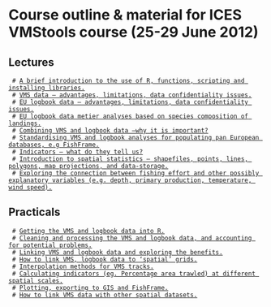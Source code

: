 =Course outline & material for ICES VMStools course (25-29 June 2012)=
==Lectures==
  # [http://code.google.com/p/vmstools/wiki/Lecture1 A brief introduction to the use of R, functions, scripting and installing libraries.] {{{Doug - 1h}}}
  # [http://code.google.com/p/vmstools/wiki/Lecture2 VMS data – advantages, limitations, data confidentiality issues.] {{{Doug - 1h}}}
  # [http://code.google.com/p/vmstools/wiki/Lecture3 EU logbook data – advantages, limitations, data confidentiality issues.] {{{Doug - 1h}}}
  # [http://code.google.com/p/vmstools/wiki/Lecture4 EU logbook data metier analyses based on species composition of landings.] {{{Clara / Francois - 2h}}}
  # [http://code.google.com/p/vmstools/wiki/Lecture5 Combining VMS and logbook data –why it is important?] {{{Niels / Francois - 1.5h}}}
  # [http://code.google.com/p/vmstools/wiki/Lecture6 Standardising VMS and logbook analyses for populating pan European databases, e.g FishFrame.] {{{Niels - 1h}}}
  # [http://code.google.com/p/vmstools/wiki/Lecture7 Indicators – what do they tell us?] {{{Doug - 1h}}}
  # [http://code.google.com/p/vmstools/wiki/Lecture8 Introduction to spatial statistics – shapefiles, points, lines, polygons, map projections, and data-storage.] {{{Doug - 2h}}}
  # [http://code.google.com/p/vmstools/wiki/Lecture9 Exploring the connection between fishing effort and other possibly explanatory variables (e.g. depth, primary production, temperature, wind speed).] {{{Niels - 2h}}}

==Practicals==
  # [http://code.google.com/p/vmstools/wiki/Practicals1 Getting the VMS and logbook data into R.] {{{Doug - 2h (getting started)}}}
  # [http://code.google.com/p/vmstools/wiki/Practicals2 Cleaning and processing the VMS and logbook data, and accounting for potential problems.] {{{Niels - 2h}}}
  # [http://code.google.com/p/vmstools/wiki/Practicals3 Linking VMS and logbook data and exploring the benefits.] {{{Francois / Niels - 2h}}}
  # [http://code.google.com/p/vmstools/wiki/Practicals4 How to link VMS, logbook data to ‘spatial’ grids.] {{{Doug - 2h}}}
  # [http://code.google.com/p/vmstools/wiki/Practicals5 Interpolation methods for VMS tracks.] {{{Niels - 2h}}}
  # [http://code.google.com/p/vmstools/wiki/Practicals6 Calculating indicators (eg. Percentage area trawled) at different spatial scales.] {{{Doug - 2h}}}
  # [http://code.google.com/p/vmstools/wiki/Practicals7 Plotting, exporting to GIS and FishFrame.] {{{Doug - 2h}}}
  # [http://code.google.com/p/vmstools/wiki/Practicals8 How to link VMS data with other spatial datasets.] {{{Niels - 2h}}}